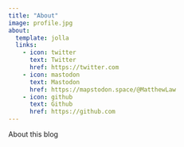 ```yaml
---
title: "About"
image: profile.jpg
about:
  template: jolla
  links:
    - icon: twitter
      text: Twitter
      href: https://twitter.com
    - icon: mastodon
      text: Mastodon
      href: https://mapstodon.space/@MatthewLaw
    - icon: github
      text: Github
      href: https://github.com
---
```


About this blog
